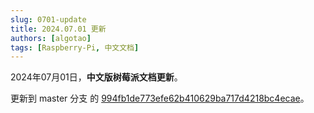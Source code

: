 ```yaml
---
slug: 0701-update
title: 2024.07.01 更新
authors: [algotao]
tags: [Raspberry-Pi, 中文文档]
---
```


2024年07月01日，**中文版树莓派文档更新**。

更新到 master 分支 的 [994fb1de773efe62b410629ba717d4218bc4ecae](https://github.com/raspberrypi/documentation/commit/994fb1de773efe62b410629ba717d4218bc4ecae)。
